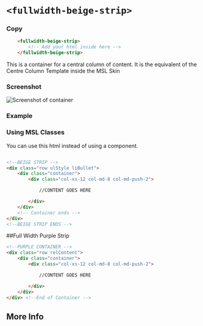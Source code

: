 


<Meta
  title="Dependents/Beige Strip"
/>

# `<fullwidth-beige-strip>`

### Copy

```html
    <fullwidth-beige-strip>
        <!-- Add your html inside here -->
    </fullwidth-beige-strip>
```

This is a container for a central column of content. It is the equivalent of the Centre Column Template inside the MSL Skin

### Screenshot


![Screenshot of container](https://res.cloudinary.com/kclsu-media/image/upload/v1/temporary/Screenshot_2021-09-14_at_16.24.34_iqddx5)

### Example



### Using MSL Classes
You can use this html instead of using a component.

```html

<!--BEIGE STRIP -->
<div class="row ulStyle liBullet">
    <div class="container">
        <div class="col-xs-12 col-md-8 col-md-push-2">

            //CONTENT GOES HERE

        </div>
    </div>
    <!-- Container ends -->
</div>
<!--BEIGE STRIP ENDS -->

```

##Full Width Purple Strip
```html
<!--PURPLE CONTAINER -->
<div class="row relContent">
    <div class="container">
        <div class="col-xs-12 col-md-8 col-md-push-2">

            //CONTENT GOES HERE           

        </div>
    </div>
</div> <!--End of Container -->
```


## More Info

<Description markdown={readme} />


